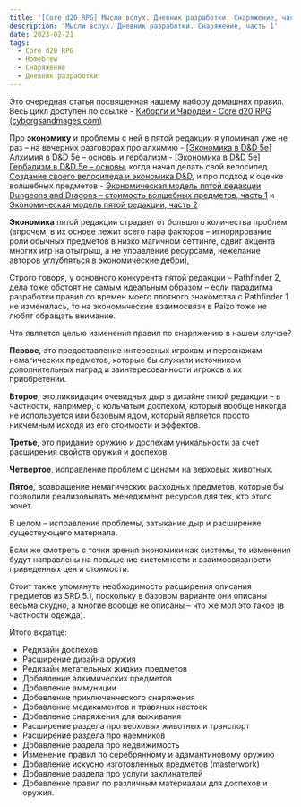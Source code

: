 ```yaml
---
title: '[Core d20 RPG] Мысли вслух. Дневник разработки. Снаряжение, часть 1'
description: 'Мысли вслух. Дневник разработки. Снаряжение, часть 1'
date: 2023-02-21
tags:
  - Core d20 RPG
  - Homebrew
  - Снаряжение
  - Дневник разработки
---
```


Это очередная статья посвященная нашему набору домашних правил. Весь цикл доступен по ссылке - [Киборги и Чародеи - Core d20 RPG (cyborgsandmages.com)](https://cyborgsandmages.com/category/articles/our-materials/cored20rpg/)

Про **экономику** и проблемы с ней в пятой редакции я упоминал уже не раз – на вечерних разговорах про алхимию - [\[Экономика в D&D 5e\] Алхимия в D&D 5e – основы](https://cyborgsandmages.com/2022/03/%d0%ad%d0%ba%d0%be%d0%bd%d0%be%d0%bc%d0%b8%d0%ba%d0%b0-%d0%b2-dd-5e-%d0%90%d0%bb%d1%85%d0%b8%d0%bc%d0%b8%d1%8f-%d0%b2-dd-5e-%d0%be%d1%81%d0%bd%d0%be%d0%b2%d1%8b/) и гербализм - [\[Экономика в D&D 5e\] Гербализм в D&D 5e – основы](https://cyborgsandmages.com/2022/04/economics-dnd-5e-herbalism/), когда начал делать свой велосипед [Создание своего велосипеда и экономика D&D](https://cyborgsandmages.com/2022/05/spell-scrolls-5e-and-doing-something-e5e/), и про подход к оценке волшебных предметов - [Экономическая модель пятой редакции Dungeons and Dragons – стоимость волшебных предметов, часть 1](https://cyborgsandmages.com/2022/07/dnd-economy-part-1/) и [Экономическая модель пятой редакции, часть 2](https://cyborgsandmages.com/2022/08/ekonomicheskaya-model-pyatoj-redakczii-chast-2/)

**Экономика** пятой редакции страдает от большого количества проблем (впрочем, в их основе лежит всего пара факторов – игнорирование роли обычных предметов в низко магичном сеттинге, сдвиг акцента многих игр на отыгрыш, а не управление ресурсами, нежелание авторов углубляться в экономические дебри),

Строго говоря, у основного конкурента пятой редакции – Pathfinder 2, дела тоже обстоят не самым идеальным образом – если парадигма разработки правил со времен моего плотного знакомства с Pathfinder 1 не изменилась, то на экономические взаимосвязи в Paizo тоже не любят обращать внимание.

Что является целью изменения правил по снаряжению в нашем случае?

**Первое**, это предоставление интересных игрокам и персонажам немагических предметов, которые бы служили источником дополнительных наград и заинтересованности игроков в их приобретении.

**Второе**, это ликвидация очевидных дыр в дизайне пятой редакции – в частности, например, с кольчатым доспехом, который вообще никогда не используется или базовым ядом, который является просто никчемным исходя из его стоимости и эффектов.

**Третье**, это придание оружию и доспехам уникальности за счет расширения свойств оружия и доспехов.

**Четвертое**, исправление проблем с ценами на верховых животных.

**Пятое,** возвращение немагических расходных предметов, которые бы позволили реализовывать менеджмент ресурсов для тех, кто этого хочет.

В целом – исправление проблемы, затыкание дыр и расширение существующего материала.

Если же смотреть с точки зрения экономики как системы, то изменения будут направлены на повышение системности и взаимосвязаности приведенных цен и стоимости.

Стоит также упомянуть необходимость расширения описания предметов из SRD 5.1, поскольку в базовом варианте они описаны весьма скудно, а многие вообще не описаны – что же мол это такое (в частности одежда).

Итого вкратце:

- Редизайн доспехов
- Расширение дизайна оружия
- Редизайн метательных жидких предметов
- Добавление алхимических предметов
- Добавление аммуниции
- Добавление приключенческого снаряжения
- Добавление медикаментов и травяных настоек
- Добавление снаряжения для выживания
- Расширение раздела про верховых животных и транспорт
- Расширение раздела про наемников
- Добавление раздела про недвижимость
- Изменение правил по серебрянному и адамантиновому оружию
- Добавление искусно изготовленных предметов (masterwork)
- Добавление раздела про услуги заклинателей
- Добавление правил по различным материалам для доспехов и оружия.
